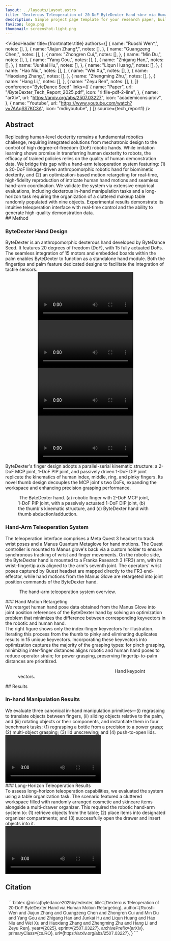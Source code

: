 ```yaml
---
layout: ../layouts/Layout.astro
title: 'Dexterous Teleoperation of 20-DoF ByteDexter Hand <br> via Human Motion Retargeting'
description: Simple project page template for your research paper, built with Astro and Tailwind CSS
favicon: logo.png
thumbnail: screenshot-light.png
---
```







<VideoHeader
  title={frontmatter.title}
  authors={[
    {
      name: "Ruoshi Wen*,",
      notes: [],
    },
    {
      name: "Jiajun Zhang*,",
      notes: [],
    },
    {
      name: "Guangzeng Chen,",
      notes: [],
    },
    {
      name: "Zhongren Cui,",
      notes: [],
    },
    {
      name: "Min Du,",
      notes: [],
    },
    {
      name: "Yang Gou,",
      notes: [],
    },
    {
      name: "Zhigang Han,",
      notes: [],
    },
    {
      name: "Junkai Hu,",
      notes: [],
    },
    {
      name: "Liqun Huang,",
      notes: [],
    },
    {
      name: "Hao Niu,",
      notes: [],
    },
    {
      name: "Wei Xu,",
      notes: [],
    },
    {
      name: "Haoxiang Zhang,",
      notes: [],
    },
    {
      name: "Zhengming Zhu,",
      notes: [],
    },
    {
      name: "Hang Li,",
      notes: [],
    },
    {
      name: "Zeyu Ren",
      notes: [],
    },
  ]}
  conference="ByteDance Seed"
  links={[
    {
      name: "Paper",
      url: "/ByteDexter_Tech_Report_2025.pdf",
      icon: "ri:file-pdf-2-line",
    },
    {
      name: "arXiv",
      url: "https://arxiv.org/abs/2507.03227",
      icon: "academicons:arxiv",
    },
    {
      name: "Youtube",
      url: "https://www.youtube.com/watch?v=7AAqSS7KC3A",
      icon: "mdi:youtube",
    }
  ]}
  source={tech_report1}
/>

<HighlightedSection>

## Abstract

<div class="text-justify">
Replicating human-level dexterity remains a fundamental robotics challenge, requiring integrated solutions 
from mechatronic design to the control of high degree-of-freedom (DoF) robotic hands. While imitation 
learning shows promise in transferring human dexterity to robots, the efficacy of trained policies 
relies on the quality of human demonstration data. We bridge this gap with a hand-arm teleoperation 
system featuring: (1) a 20-DoF linkage-driven anthropomorphic robotic hand  for biomimetic dexterity, 
and (2) an optimization-based motion retargeting for real-time, high-fidelity reproduction of intricate 
human hand motions and seamless hand–arm coordination. We validate the system via extensive empirical 
evaluations, including dexterous in-hand manipulation tasks and a long-horizon task requiring the 
organization of a cluttered makeup table randomly populated with nine objects. Experimental results 
demonstrate its intuitive teleoperation interface with real-time control and the ability to generate 
high-quality demonstration data.
</div>

</HighlightedSection>

<HighlightedSectionResult>
## Method

### ByteDexter Hand Design

<div class="text-justify">
ByteDexter is an anthropomorphic dexterous hand developed by ByteDance Seed. It features 20 degrees of freedom (DoF), with 15 fully actuated DoFs. The seamless integration of 15 motors and embedded boards within the palm enables ByteDexter to function as a standalone hand module. Both the fingertips and palm feature dedicated designs to facilitate the integration of tactile sensors.
</div>

<TwoColumnsVideo>
  <div slot="left" style="text-align: center;">
    <Video source={tech_report2} />
    <span slot="caption" style="font-family: 'EB Garamond', sans-serif; font-weight: 600; color: #333; margin-top: 12px; text-align: center; font-size: 18px; letter-spacing: 1px;">Finger Dexterity Demonstration</span>
  </div>
  <div slot="right" style="text-align: center;">
    <Video source={tech_report3} />
    <span slot="caption" style="font-family: 'EB Garamond', sans-serif; font-weight: 600; color: #333; margin-top: 12px; text-align: center; font-size: 18px; letter-spacing: 1px;">Teleoperation via Data Glove</span>
  </div>
</TwoColumnsVideo>

<TwoColumnsVideo>
  <div slot="left" style="text-align: center;">
    <Video source={tech_report4} />
    <span slot="caption" style="font-family: 'EB Garamond', sans-serif; font-weight: 600; color: #333; margin-top: 12px; text-align: center; font-size: 18px; letter-spacing: 1px;">Grasping of Daily Objects</span>
  </div>
  <div slot="right" style="text-align: center;">
    <Video source={tech_report5} />
    <span slot="caption" style="font-family: 'EB Garamond', sans-serif; font-weight: 600; color: #333; margin-top: 12px; text-align: center; font-size: 18px; letter-spacing: 1px;">In-Hand Manipulation</span>
  </div>
</TwoColumnsVideo>

<div class="text-justify">
  ByteDexter's finger design adopts a parallel-serial kinematic structure: a 2-DoF MCP joint, 1-DoF PIP joint, and passively driven 1-DoF DIP joint replicate the kinematics of human index, middle, ring, and pinky fingers. Its novel thumb design decouples the MCP joint's two DoFs, expanding the workspace and enhancing precision grasping performance.
</div>

<Figure>
  <Image slot="figure" source={hand} altText="The proposed hand-arm teleoperation system." class="w-full" />
  <span slot="caption">The ByteDexter hand. (a) robotic finger with 2-DoF MCP joint, 1-DoF PIP
joint, with a passively actuated 1-DoF DIP joint, (b) the thumb's kinematic structure, and (c) ByteDexter hand
with thumb abduction/adduction.</span>
</Figure>
</HighlightedSectionResult>
<HighlightedSection>

### Hand-Arm Teleoperation System
<div class="text-justify">
The teleoperation interface comprises a Meta Quest 3 headset to track wrist poses and a Manus Quantum Metaglove for hand motions. The Quest controller is mounted to Manus glove's back via a custom holder to ensure synchronous tracking of wrist and finger movements. On the robotic side, the ByteDexter hand is mounted to a Franka Research 3 (FR3) arm, with its wrist–fingertip axis aligned to the arm's seventh joint. The operators' wrist poses captured by Quest headset are mapped directly to the FR3 end-effector, while hand motions from the Manus Glove are retargeted into joint position commands of the ByteDexter hand.
</div>

<Figure>
  <Image slot="figure" source={teleoperation_system} altText="The proposed hand-arm teleoperation system." class="w-full" />
  <span slot="caption">The hand-arm teleoperation system overview.</span>
</Figure>

</HighlightedSection>

<HighlightedSectionResult>
### Hand Motion Retargeting

<div class="text-justify">
  We retarget human hand pose data obtained from the Manus Glove into joint position references of the ByteDexter hand by solving an optimization problem that minimizes the difference between corresponding keyvectors in the robotic and human hand. 
</div>

<TwoColumns>
  <div class="text-justify" slot="left">
      The right figure shows only the index-finger keyvectors for illustration. Iterating this process from the thumb to pinky and eliminating duplicates results in 15 unique keyvectors. Incorporating these keyvectors into optimization captures the majority of the grasping types: for pinch grasping, minimizing inter-finger distances aligns robotic and human hand poses to reduce operator strain; for power grasping, preserving fingertip-to-palm distances are prioritized.
  </div>
  <Figure slot="right">
    <Image slot="figure" source={hand_retargeting} altText="Hand keypoint vectors." width="300" />
    <span slot="caption">Hand keypoint vectors.</span>
  </Figure>
</TwoColumns>

</HighlightedSectionResult>

<HighlightedSection>
## Results

### In-hand Manipulation Results

<div class="text-justify">
We evaluate three canonical in-hand manipulation primitives—(i) regrasping to translate objects between
fingers, (ii) sliding objects relative to the palm, and (iii) rotating objects or their components, and instantiate
them in four benchmark tasks: (1) regrasping a bottle from a precision to a power grasp; (2) multi-object
grasping; (3) lid unscrewing; and (4) push-to-open lids.
</div>

<div>
    <Video source={tech_report6} />
    <h3 style="font-family: 'EB Garamond', sans-serif; font-weight: 600; color: #333; margin-top: 12px; text-align: center; font-size: 18px; letter-spacing: 1px;">
        In-hand Manipulation Tasks
    </h3>
</div>

</HighlightedSection>

<HighlightedSectionResult>
### Long-Horizon Teleoperation Results

<div class="text-justify">
  To assess long-horizon teleoperation capabilities, we evaluated the system using a table organization task. The scenario featured a cluttered workspace filled with randomly arranged cosmetic and skincare items alongside a multi-drawer organizer. This required the robotic hand-arm system to: (1) retrieve objects from the table; (2) place items into designated organizer compartments; and (3) successfully open the drawer and insert objects into it.
</div>

<div>
    <Video source={tech_report7} />
    <h3 style="font-family: 'EB Garamond', sans-serif; font-weight: 600; color: #333; margin-top: 12px; text-align: center; font-size: 18px; letter-spacing: 1px;">
        Long-Horizon Table Organization Task
    </h3>
</div>

</HighlightedSectionResult>

## Citation

<div class="text-sm mt-6 md:max-w-3xl mx-auto w-full" style="font-family: 'EB Garamond', sans-serif; color: #333; line-height: 1.; padding: 10px; background-color: #fffff; margin-bottom: 20px;">
```bibtex
@misc{bytedance2025bytedexter,
      title={Dexterous Teleoperation of 20-DoF ByteDexter Hand via Human Motion Retargeting}, 
      author={Ruoshi Wen and Jiajun Zhang and Guangzeng Chen and Zhongren Cui and Min Du and Yang Gou and Zhigang Han and Junkai Hu and Liqun Huang and Hao Niu and Wei Xu and Haoxiang Zhang and Zhengming Zhu and Hang Li and Zeyu Ren},
      year={2025},
      eprint={2507.03227},
      archivePrefix={arXiv},
      primaryClass={cs.RO},
      url={https://arxiv.org/abs/2507.03227}, 
}
```
</div>
